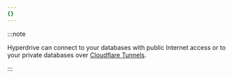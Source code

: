 ```yaml
---
{}
---
```


:::note

Hyperdrive can connect to your databases with public Internet access or to your private databases over [Cloudflare Tunnels](/hyperdrive/configuration/connect-to-private-database/).

:::
